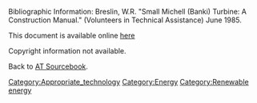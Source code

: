 Bibliographic Information: Breslin, W.R. "Small Michell (Banki) Turbine: A Construction Manual." (Volunteers in Technical Assistance) June 1985.

This document is available online [http://www.cd3wd.com/cd3wd_40/vita/bankitur/EN/BANKITUR.HTM here]

Copyright information not available.

Back to [[AT Sourcebook]].
[[Category:Appropriate_technology]]
[[Category:Energy]]
[[Category:Renewable energy]]